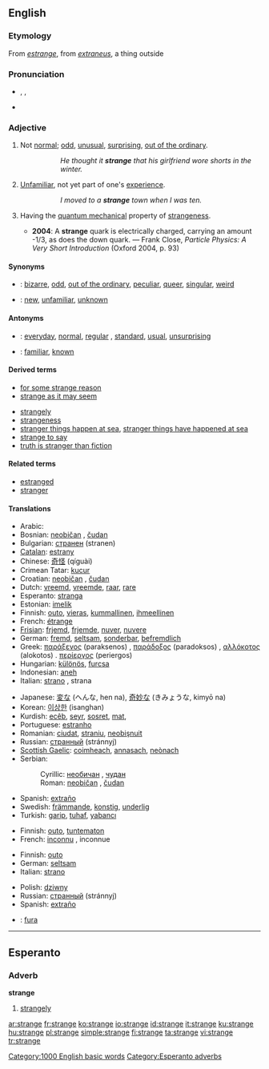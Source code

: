 ==English==
{{rank|reached|appeared|spoke|462|strange|force|character|taking}}

===Etymology===
From {{OF.}} ''[[estrange]]'', from {{L.}} ''[[extraneus]]'', a thing outside

===Pronunciation===
*{{AHD|strānj}}, {{IPA|/streɪndʒ/}}, {{SAMPA|/streIndZ/}}
*{{audio|en-us-strange.ogg|Audio (US)}}

===Adjective===
{{en-adj|strang|er}}

# Not [[normal]]; [[odd]], [[unusual]], [[surprising]], [[out of the ordinary]].
#::''He thought it '''strange''' that his girlfriend wore shorts in the winter.''
# [[unfamiliar|Unfamiliar]], not yet part of one's [[experience]].
#::''I moved to a '''strange''' town when I was ten.''
# {{physics}} Having the [[quantum mechanical]] property of [[strangeness]].
#*'''2004''': A '''strange''' quark is electrically charged, carrying an amount -1/3, as does the down quark. — Frank Close, ''Particle Physics: A Very Short Introduction'' (Oxford 2004, p. 93)

====Synonyms====
*{{italbrac|not normal}}: [[bizarre]], [[odd]], [[out of the ordinary]], [[peculiar]], [[queer]], [[singular]], [[weird]]
*{{italbrac|not part of one's experience}}: [[new]], [[unfamiliar]], [[unknown]]

====Antonyms====
*{{italbrac|not normal}}: [[everyday]], [[normal]], [[regular]] {{italbrac|especially US}}, [[standard]], [[usual]], [[unsurprising]]
*{{italbrac|not part of one's experience}}: [[familiar]], [[known]]

====Derived terms====
*[[for some strange reason]]
*[[strange as it may seem]]
<!--not a set phrase: *[[strange quark]]-->
*[[strangely]]
*[[strangeness]]
*[[stranger things happen at sea]], [[stranger things have happened at sea]]
*[[strange to say]]
*[[truth is stranger than fiction]]

====Related terms====
*[[estranged]]
*[[stranger]]

====Translations====
{{trans-top|not normal}}
*Arabic: {{ARchar|[[غريب]]}} {{unicode|(ğarí:b)}}
*Bosnian: [[neobičan]] {{m}}, [[čudan]] {{m}}
*Bulgarian: [[странен]] (stranen) {{m}}
*[[Catalan]]: [[estrany]] {{m}}
*Chinese: [[奇怪]] (qíguài)
*Crimean Tatar: [[kucur]]
*Croatian: [[neobičan]] {{m}}, [[čudan]] {{m}}
*Dutch: [[vreemd]], [[vreemde]], [[raar]], [[rare]]
*Esperanto: [[stranga]]
*Estonian: [[imelik]]
*Finnish: [[outo]], [[vieras]], [[kummallinen]], [[ihmeellinen]]
*French: [[étrange]] {{mf}}
*[[Frisian]]: [[frjemd]], [[frjemde]], [[nuver]], [[nuvere]]
*German: [[fremd]], [[seltsam]], [[sonderbar]], [[befremdlich]]
*Greek: [[παράξενος]] (paraksenos) {{m}}, [[παράδοξος]] (paradoksos) {{m}}, [[αλλόκοτος]] (alokotos) {{m}}. [[περίεργος]] (periergos) {{m}}
*Hungarian: [[különös]], [[furcsa]]
*Indonesian: [[aneh]]
*Italian: [[strano]] {{m}}, strana {{f}}
{{trans-mid}}
*Japanese: [[変な]] (へんな, hen na), [[奇妙な]] (きみょうな, kimyō na)
*Korean: [[이상한]] (isanghan)
*Kurdish: [[ecêb]], [[seyr]], [[sosret]], [[mat]], {{KUchar|[[عه‌نتیکه‌]]}}
*Portuguese: [[estranho]] {{m}}
*Romanian: [[ciudat]], [[straniu]], [[neobişnuit]]
*Russian: [[странный]] (stránnyj) {{m}}
*[[Scottish Gaelic]]: [[coimheach]], [[annasach]], [[neònach]]
*Serbian:
*:Cyrillic: [[необичан]] {{m}}, [[чудан]] {{m}}
*:Roman: [[neobičan]] {{m}}, [[čudan]] {{m}}
*Spanish: [[extraño]] {{m}}
*Swedish: [[främmande]], [[konstig]], [[underlig]]
*Turkish: [[garip]], [[tuhaf]], [[yabancı]]
{{trans-bottom}}

{{trans-top|not yet part of one’s experience}}
*Finnish: [[outo]], [[tuntematon]]
*French: [[inconnu]] {{m}}, inconnue {{f}}
{{trans-mid}}
{{trans-bottom}}

{{trans-top|in quantum mechanics}}
*Finnish: [[outo]]
*German: [[seltsam]]
*Italian: [[strano]]
{{trans-mid}}
*Polish: [[dziwny]]
*Russian: [[странный]] (stránnyj)
*Spanish: [[extraño]]
{{trans-bottom}}

{{checktrans-top}}
*{{ttbc|Hungarian}}: [[fura]]
{{trans-bottom}}

[[Category:1000 English basic words]]

----

==Esperanto==

===Adverb===
'''strange'''

# [[strangely]]

[[Category:Esperanto adverbs]]

[[ar:strange]]
[[fr:strange]]
[[ko:strange]]
[[io:strange]]
[[id:strange]]
[[it:strange]]
[[ku:strange]]
[[hu:strange]]
[[pl:strange]]
[[simple:strange]]
[[fi:strange]]
[[ta:strange]]
[[vi:strange]]
[[tr:strange]]